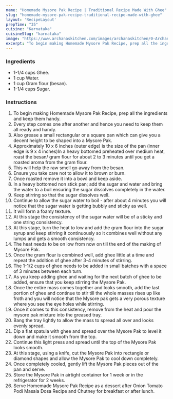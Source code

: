 ---
name: "Homemade Mysore Pak Recipe | Traditional Recipe Made With Ghee"
slug: "homemade-mysore-pak-recipe-traditional-recipe-made-with-ghee"
layout: 'RecipeLayout'
prepTime: "35"
cuisine: "Karnataka"
cuisineSlug: "karnataka"
image: "https://www.archanaskitchen.com/images/archanaskitchen/0-Archanas-Kitchen-Recipes/2020/Homemade_Mysore_Pak_Recipe_Traditional_Recipe_Made_With_Ghee_15_1600.jpg"
excerpt: "To begin making Homemade Mysore Pak Recipe, prep all the ingredients and keep them handy"
---

### Ingredients

- 1-1/4 cups Ghee.
- 1 cup Water.
- 1 cup Gram flour (besan).
- 1-1/4 cups Sugar.

### Instructions

1. To begin making Homemade Mysore Pak Recipe, prep all the ingredients and keep them handy.
1. Every step comes one after another and hence you need to keep them all ready and handy.
1. Also grease a small rectangular or a square pan which can give you a decent height to be shaped into a Mysore Pak.
1. Approximately 10 x 6 inches (outer edge) is the size of the pan (inner edge is  9 x 4 inches)In a heavy bottomed preheated over medium heat, roast the besan/ gram flour for about 2 to 3 minutes until you get a roasted aroma from the gram flour.
1. This will help the raw smell go away from the besan.
1. Ensure you take care not to allow it to brown or burn.
1. Once roasted remove it into a bowl and keep aside.
1. In a heavy bottomed non stick pan; add the sugar and water and bring the water to a boil ensuring the sugar dissolves completely in the water.
1. Keep stirring so that the sugar dissolves well.
1. Continue to allow the sugar water to boil - after about 4 minutes you will notice that the sugar water is getting bubbly and sticky as well.
1. It will form a foamy texture.
1. At this stage the consistency of the sugar water will be of a sticky and one string consistency.
1. At this stage, turn the heat to low and add the gram flour into the sugar syrup and keep stirring it continuously so it combines well without any lumps and gets a smooth consistency.
1. The heat needs to be on low from now on till the end of the making of Mysore Pak.
1. Once the gram flour is combined well, add ghee little at a time and repeat the addition of ghee after 3-4 minutes of stirring.
1. The 1-1/2 cups of ghee needs to be added in small batches with a space of 3 minutes between each turn.
1. As you keep adding ghee and waiting for the next batch of ghee to be added, ensure that you keep stirring the Mysore Pak.
1. Once the entire mass comes together and looks smooth, add the last portion of ghee and continue to stir till the whole masses rises up like froth and you will notice that the Mysore pak gets a very porous texture where you see the eye holes while stirring.
1. Once it comes to this consistency, remove from the heat and pour the mysore pak mixture into the greased tray.
1. Bang the tray lightly to allow the mass to spread all over and looks evenly spread.
1. Dip a flat spatula with ghee and spread over the Mysore Pak to level it down and make it smooth from the top.
1. Continue this light press and spread until the top of the Mysore Pak looks smooth.
1. At this stage, using a knife, cut the Mysore Pak into rectangle or diamond shapes and allow the Mysore Pak to cool down completely.
1. Once completely cooled, gently lift the Mysore Pak pieces out of the pan and serve.
1. Store the Mysore Pak in airtight container for 1 week or in the refrigerator for 2 weeks.
1. Serve Homemade Mysore Pak Recipe as a dessert after Onion Tomato Podi Masala Dosa Recipe and Chutney for breakfast or after lunch.
